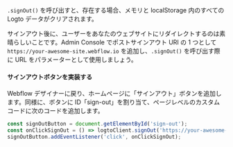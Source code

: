 `.signOut()` を呼び出すと、存在する場合、メモリと localStorage 内のすべての Logto データがクリアされます。

サインアウト後に、ユーザーをあなたのウェブサイトにリダイレクトするのは素晴らしいことです。Admin Console でポストサインアウト URI の 1 つとして `https://your-awesome-site.webflow.io` を追加し、`.signOut()` を呼び出す際に URL をパラメーターとして使用しましょう。

#### サインアウトボタンを実装する

Webflow デザイナーに戻り、ホームページに「サインアウト」ボタンを追加します。同様に、ボタンに ID「sign-out」を割り当て、ページレベルのカスタムコードに次のコードを追加します。

```js
const signOutButton = document.getElementById('sign-out');
const onClickSignOut = () => logtoClient.signOut('https://your-awesome-site.webflow.io');
signOutButton.addEventListener('click', onClickSignOut);
```
